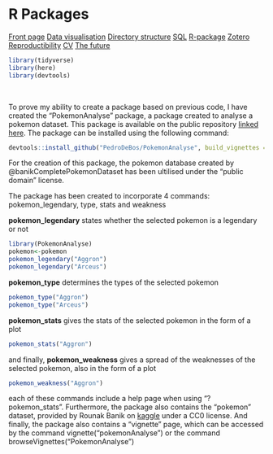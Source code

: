 # R Packages

<body id="start">
<div class="topnav">
  <a href='index.html#frontpage'>Front page</a>
  <a href='data-visualisation.html#data-visualisation'>Data visualisation</a>
  <a href='sorting-directories.html#sorting-directories'>Directory structure</a>
  <a href='sql.html#SQL'>SQL</a>
  <a href='r-packages.html#R-packages'>R-package</a>
  <a href='bibliography-using-zotero.html#Bibliography using Zotero'>Zotero</a>
  <a href='reproductibility.html#Reproductibility'>Reproductibility</a>
  <a href='cv.html#cv'>CV</a>
  <a href='plan-for-future.html#plan-for-future'>The future</a>
</div>


```r
library(tidyverse)
library(here)
library(devtools)
```
&nbsp;

To prove my ability to create a package based on previous code, I have created the "PokemonAnalyse" package, a package created to analyse a pokemon dataset. This package is available on the public repository [linked here](https://github.com/PedroDeBos/PokemonAnalyse). The package can be installed using the following command:

```r
devtools::install_github("PedroDeBos/PokemonAnalyse", build_vignettes = TRUE)
```

For the creation of this package, the pokemon database created by @banikCompletePokemonDataset has been ultilised under the "public domain" license.

The package has been created to incorporate 4 commands: pokemon_legendary, type, stats and weakness

__pokemon_legendary__ states whether the selected pokemon is a legendary or not

```r
library(PokemonAnalyse)
pokemon<-pokemon
pokemon_legendary("Aggron")
pokemon_legendary("Arceus")
```

__pokemon_type__ determines the types of the selected pokemon

```r
pokemon_type("Aggron")
pokemon_type("Arceus")
```

__pokemon_stats__ gives the stats of the selected pokemon in the form of a plot

```r
pokemon_stats("Aggron")
```

and finally, __pokemon_weakness__ gives a spread of the weaknesses of the selected pokemon, also in the form of a plot

```r
pokemon_weakness("Aggron")
```

each of these commands include a help page when using "?pokemon_stats". Furthermore, the package also contains the "pokemon" dataset, provided by Rounak Banik on [kaggle](https://www.kaggle.com/datasets/rounakbanik/pokemon) under a CC0 license. And finally, the package also contains a "vignette" page, which can be accessed by the command vignette("pokemonAnalyse") or the command browseVignettes("PokemonAnalyse")